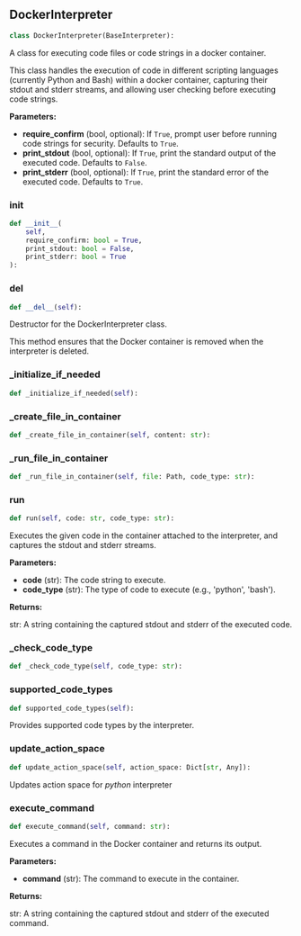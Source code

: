 <a id="camel.interpreters.docker_interpreter"></a>

<a id="camel.interpreters.docker_interpreter.DockerInterpreter"></a>

## DockerInterpreter

```python
class DockerInterpreter(BaseInterpreter):
```

A class for executing code files or code strings in a docker container.

This class handles the execution of code in different scripting languages
(currently Python and Bash) within a docker container, capturing their
stdout and stderr streams, and allowing user checking before executing code
strings.

**Parameters:**

- **require_confirm** (bool, optional): If `True`, prompt user before running code strings for security. Defaults to `True`.
- **print_stdout** (bool, optional): If `True`, print the standard output of the executed code. Defaults to `False`.
- **print_stderr** (bool, optional): If `True`, print the standard error of the executed code. Defaults to `True`.

<a id="camel.interpreters.docker_interpreter.DockerInterpreter.__init__"></a>

### __init__

```python
def __init__(
    self,
    require_confirm: bool = True,
    print_stdout: bool = False,
    print_stderr: bool = True
):
```

<a id="camel.interpreters.docker_interpreter.DockerInterpreter.__del__"></a>

### __del__

```python
def __del__(self):
```

Destructor for the DockerInterpreter class.

This method ensures that the Docker container is removed when the
interpreter is deleted.

<a id="camel.interpreters.docker_interpreter.DockerInterpreter._initialize_if_needed"></a>

### _initialize_if_needed

```python
def _initialize_if_needed(self):
```

<a id="camel.interpreters.docker_interpreter.DockerInterpreter._create_file_in_container"></a>

### _create_file_in_container

```python
def _create_file_in_container(self, content: str):
```

<a id="camel.interpreters.docker_interpreter.DockerInterpreter._run_file_in_container"></a>

### _run_file_in_container

```python
def _run_file_in_container(self, file: Path, code_type: str):
```

<a id="camel.interpreters.docker_interpreter.DockerInterpreter.run"></a>

### run

```python
def run(self, code: str, code_type: str):
```

Executes the given code in the container attached to the
interpreter, and captures the stdout and stderr streams.

**Parameters:**

- **code** (str): The code string to execute.
- **code_type** (str): The type of code to execute (e.g., 'python', 'bash').

**Returns:**

  str: A string containing the captured stdout and stderr of the
executed code.

<a id="camel.interpreters.docker_interpreter.DockerInterpreter._check_code_type"></a>

### _check_code_type

```python
def _check_code_type(self, code_type: str):
```

<a id="camel.interpreters.docker_interpreter.DockerInterpreter.supported_code_types"></a>

### supported_code_types

```python
def supported_code_types(self):
```

Provides supported code types by the interpreter.

<a id="camel.interpreters.docker_interpreter.DockerInterpreter.update_action_space"></a>

### update_action_space

```python
def update_action_space(self, action_space: Dict[str, Any]):
```

Updates action space for *python* interpreter

<a id="camel.interpreters.docker_interpreter.DockerInterpreter.execute_command"></a>

### execute_command

```python
def execute_command(self, command: str):
```

Executes a command in the Docker container and returns its output.

**Parameters:**

- **command** (str): The command to execute in the container.

**Returns:**

  str: A string containing the captured stdout and stderr of the
executed command.
